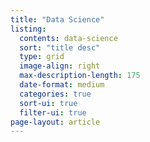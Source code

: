 ```yaml
---
title: "Data Science"
listing: 
  contents: data-science
  sort: "title desc"
  type: grid
  image-align: right
  max-description-length: 175
  date-format: medium
  categories: true
  sort-ui: true
  filter-ui: true
page-layout: article
---
```


